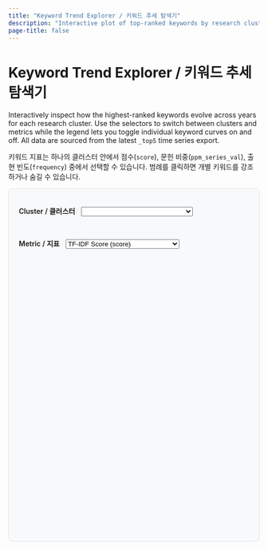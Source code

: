 ```yaml
---
title: "Keyword Trend Explorer / 키워드 추세 탐색기"
description: "Interactive plot of top-ranked keywords by research cluster and metric."
page-title: false
---
```


# Keyword Trend Explorer / 키워드 추세 탐색기

Interactively inspect how the highest-ranked keywords evolve across years for each research cluster.
Use the selectors to switch between clusters and metrics while the legend lets you toggle individual
keyword curves on and off. All data are sourced from the latest `_top5` time series export.

::: callout-tip
키워드 지표는 하나의 클러스터 안에서 점수(`score`), 문헌 비중(`ppm_series_val`), 출현 빈도(`frequency`)
중에서 선택할 수 있습니다. 범례를 클릭하면 개별 키워드를 강조하거나 숨길 수 있습니다.
:::

<style>
  .keyword-timeseries-wrapper {
    border: 1px solid #dee2e6;
    border-radius: 0.5rem;
    padding: 1.25rem;
    margin-bottom: 1.5rem;
    background: #f8f9fa;
  }
  .keyword-timeseries-controls {
    display: flex;
    flex-wrap: wrap;
    align-items: center;
    gap: 1rem;
    margin-bottom: 1rem;
  }
  .keyword-timeseries-controls label {
    font-weight: 600;
    margin-right: 0.5rem;
  }
  .keyword-timeseries-controls select {
    min-width: 14rem;
  }
  .keyword-timeseries-meta {
    margin-top: 1rem;
    font-size: 0.95rem;
    line-height: 1.5;
  }
  .keyword-timeseries-meta strong {
    font-weight: 600;
  }
</style>

<script src="https://cdn.plot.ly/plotly-2.27.1.min.js"></script>

<div class="keyword-timeseries-wrapper">
<div class="keyword-timeseries-controls">
<div class="keyword-timeseries-control">
<label for="cluster-select">Cluster / 클러스터</label>
<select id="cluster-select" aria-label="Select cluster"></select>
</div>
<div class="keyword-timeseries-control">
<label for="metric-select">Metric / 지표</label>
<select id="metric-select" aria-label="Select metric">
<option value="score">TF-IDF Score (score)</option>
<option value="ppm_series_val">Document Share (ppm_series_val)</option>
<option value="frequency">Frequency (frequency)</option>
</select>
</div>
</div>
<div id="keyword-timeseries-chart" style="width: 100%; min-height: 520px;"></div>
<div class="keyword-timeseries-meta" id="keyword-timeseries-meta"></div>
</div>

<script>
(() => {
  const dataUrl = "assets/keyword_top5_timeseries.csv";
  const chartEl = document.getElementById("keyword-timeseries-chart");
  const clusterSelect = document.getElementById("cluster-select");
  const metricSelect = document.getElementById("metric-select");
  const metaEl = document.getElementById("keyword-timeseries-meta");

  const metricConfig = {
    score: { label: "TF-IDF Score", description: "Keyword weight derived from c-TF-IDF" },
    ppm_series_val: { label: "Document Share (ppm)", description: "Proportion of documents per million" },
    frequency: { label: "Raw Frequency", description: "Document count containing the keyword" }
  };

  function cleanText(value) {
    if (value === null || value === undefined) {
      return "";
    }
    const text = String(value).trim();
    if (!text) {
      return "";
    }
    const lower = text.toLowerCase();
    if (lower === "nan" || lower === "none" || lower === "null") {
      return "";
    }
    return text;
  }

  function summariseCluster(cluster) {
    const { id, rows } = cluster;
    const sample = rows[0] || {};
    const label = cleanText(sample.short_label_kr) || cleanText(sample.cluster_micro) || `Cluster ${id}`;
    const longLabel = cleanText(sample.long_label_kr);
    const summary = cleanText(sample.summary_kr);

    const keywordsEnRaw = cleanText(sample.keywords_en);
    const keywordsKrRaw = cleanText(sample.keywords_kr);
    const keywordsEn = keywordsEnRaw
      ? keywordsEnRaw.split(",").map(part => part.trim()).filter(Boolean).slice(0, 5).join(", ")
      : "";
    const keywordsKr = keywordsKrRaw
      ? keywordsKrRaw.split(",").map(part => part.trim()).filter(Boolean).slice(0, 5).join(", ")
      : "";

    const termList = Array.from(new Set(rows.map(r => r.term))).slice(0, 5);

    const lines = [
      `<strong>${label}</strong>${longLabel ? ` (${longLabel})` : ""}`,
      termList.length ? `Top terms: ${termList.join(", ")}` : "",
      keywordsEn ? `Keywords (EN): ${keywordsEn}` : "",
      keywordsKr ? `키워드 (KO): ${keywordsKr}` : "",
      summary ? `요약: ${summary}` : ""
    ].filter(Boolean);

    metaEl.innerHTML = lines.map(line => `<p>${line}</p>`).join("");
  }

  function buildTraces(cluster, metricKey) {
    const rowsByTerm = new Map();
    cluster.rows.forEach(row => {
      const termRows = rowsByTerm.get(row.term) || [];
      termRows.push(row);
      rowsByTerm.set(row.term, termRows);
    });

    const traces = [];
    rowsByTerm.forEach((termRows, term) => {
      const sorted = termRows
        .filter(r => r.year !== null && r.year !== undefined && !Number.isNaN(r.year))
        .sort((a, b) => a.year - b.year);
      if (!sorted.length) {
        return;
      }
      traces.push({
        name: term,
        x: sorted.map(r => r.year),
        y: sorted.map(r => r[metricKey]),
        text: sorted.map(r => `Rank ${r.rank}`),
        hovertemplate:
          "<b>%{text}</b><br>Term: %{meta.term}<br>Year: %{x}<br>" +
          `${metricConfig[metricKey].label}: %{y:.3f}<extra></extra>`,
        meta: { term },
        mode: "lines+markers",
        line: { width: 2 },
        marker: { size: 6 }
      });
    });
    return traces;
  }

  function updateChart(cluster, metricKey) {
    const traces = buildTraces(cluster, metricKey);
    const metric = metricConfig[metricKey];
    const years = cluster.rows
      .map(r => r.year)
      .filter(year => year !== null && year !== undefined && !Number.isNaN(year));
    const minYear = years.length ? Math.min(...years) : null;
    const maxYear = years.length ? Math.max(...years) : null;

    const layout = {
      title: {
        text: `Cluster ${cluster.id} · ${metric.label}`,
        font: { size: 20 }
      },
      xaxis: {
        title: "Year",
        dtick: 1,
        range: minYear !== null && maxYear !== null ? [minYear - 0.5, maxYear + 0.5] : undefined,
        tickformat: "d",
        hoverformat: "d"
      },
      yaxis: {
        title: metric.label,
        rangemode: "tozero",
        hoverformat: ".3f"
      },
      legend: {
        orientation: "h",
        yanchor: "bottom",
        y: -0.2,
        xanchor: "center",
        x: 0.5
      },
      margin: { l: 70, r: 30, t: 60, b: 80 },
      hoverlabel: { bgcolor: "#343a40", font: { color: "#fff" } }
    };

    const config = {
      responsive: true,
      displaylogo: false,
      modeBarButtonsToRemove: [
        "lasso2d",
        "select2d",
        "autoScale2d",
        "zoomIn2d",
        "zoomOut2d",
        "resetScale2d"
      ]
    };

    Plotly.react(chartEl, traces, layout, config);
  }

  function initialiseControls(clusters) {
    const clusterOptions = Array.from(clusters.values())
      .sort((a, b) => a.id - b.id)
      .map(cluster => {
        const sample = cluster.rows[0] || {};
        const labelParts = [];
        const shortLabel = cleanText(sample.short_label_kr);
        const micro = cleanText(sample.cluster_micro);
        if (shortLabel) {
          labelParts.push(shortLabel);
        }
        if (micro) {
          labelParts.push(micro);
        }
        const label = labelParts.length ? labelParts.join(" · ") : `Cluster ${cluster.id}`;
        return { value: cluster.id, label };
      });

    clusterSelect.innerHTML = "";
    clusterOptions.forEach(option => {
      const opt = document.createElement("option");
      opt.value = option.value;
      opt.textContent = `${option.value} · ${option.label}`;
      clusterSelect.appendChild(opt);
    });

    return clusterOptions;
  }

  function loadData() {
    Plotly.d3.csv(dataUrl, (err, rows) => {
      if (err) {
        console.error("Failed to load keyword time series.", err);
        metaEl.innerHTML = "<p>데이터를 불러오지 못했습니다. CSV 경로를 확인하세요.</p>";
        return;
      }

      const clusters = new Map();

      rows.forEach(rawRow => {
        const row = { ...rawRow };
        row.cluster_id = Number.parseInt(row.cluster_id, 10);
        row.year = row.year ? Number.parseInt(row.year, 10) : null;
        row.rank = row.rank ? Number.parseInt(row.rank, 10) : null;
        row.score = row.score ? Number.parseFloat(row.score) : null;
        row.ppm_series_val = row.ppm_series_val ? Number.parseFloat(row.ppm_series_val) : null;
        row.frequency = row.frequency ? Number.parseFloat(row.frequency) : null;

        if (!Number.isFinite(row.cluster_id)) {
          return;
        }

        const key = row.cluster_id;
        if (!clusters.has(key)) {
          clusters.set(key, { id: key, rows: [] });
        }
        clusters.get(key).rows.push(row);
      });

      if (!clusters.size) {
        metaEl.innerHTML = "<p>가공할 클러스터 데이터가 없습니다.</p>";
        return;
      }

      const options = initialiseControls(clusters);
      const initialClusterId = options[0]?.value;

      function handleUpdate() {
        const selectedId = Number.parseInt(clusterSelect.value, 10);
        const metricKey = metricSelect.value;
        const cluster = clusters.get(selectedId);
        if (!cluster) {
          return;
        }
        updateChart(cluster, metricKey);
        summariseCluster(cluster);
      }

      if (initialClusterId !== undefined) {
        clusterSelect.value = String(initialClusterId);
        handleUpdate();
      }

      clusterSelect.addEventListener("change", handleUpdate);
      metricSelect.addEventListener("change", handleUpdate);
    });
  }

  loadData();
})();
</script>
